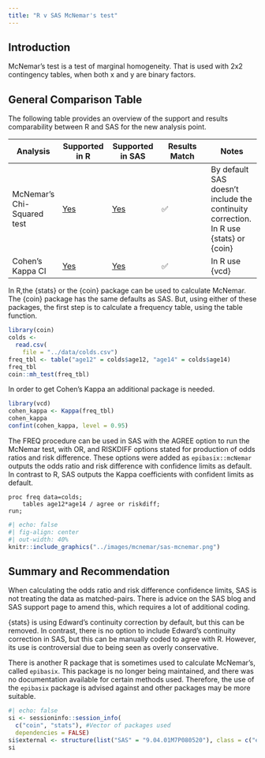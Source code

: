 ```yaml
---
title: "R v SAS McNemar's test"
---
```


## Introduction

McNemar's test is a test of marginal homogeneity. That is used with 2x2 contingency tables, when both x and y are binary factors.

## General Comparison Table

The following table provides an overview of the support and results comparability between R and SAS for the new analysis point.

| Analysis | Supported in R | Supported in SAS | Results Match | Notes |
|---------------|---------------|---------------|---------------|---------------|
| McNemar's Chi-Squared test | [Yes](../R/mcnemar.qmd) | [Yes](../SAS/mcnemar.qmd) | ✅ | By default SAS doesn't include the continuity correction. In R use {stats} or {coin} |
| Cohen's Kappa CI | [Yes](../R/mcnemar.qmd) | [Yes](../SAS/mcnemar.qmd) | ✅ | In R use {vcd} |

In R,the {stats} or the {coin} package can be used to calculate McNemar. The {coin} package has the same defaults as SAS. But, using either of these packages, the first step is to calculate a frequency table, using the table function.

```r
library(coin)
colds <- 
  read.csv(
    file = "../data/colds.csv")
freq_tbl <- table("age12" = colds$age12, "age14" = colds$age14)
freq_tbl
coin::mh_test(freq_tbl)

```

In order to get Cohen's Kappa an additional package is needed.

```r
library(vcd)
cohen_kappa <- Kappa(freq_tbl)
cohen_kappa
confint(cohen_kappa, level = 0.95)
```

The FREQ procedure can be used in SAS with the AGREE option to run the McNemar test, with OR, and RISKDIFF options stated for production of odds ratios and risk difference. These options were added as `epibasix::mcNemar` outputs the odds ratio and risk difference with confidence limits as default. In contrast to R, SAS outputs the Kappa coefficients with confident limits as default.

``` sas
proc freq data=colds;
    tables age12*age14 / agree or riskdiff;
run;
```

```r
#| echo: false
#| fig-align: center
#| out-width: 40%
knitr::include_graphics("../images/mcnemar/sas-mcnemar.png")
```

## Summary and Recommendation
When calculating the odds ratio and risk difference confidence limits, SAS is not treating the data as matched-pairs. There is advice on the SAS blog and SAS support page to amend this, which requires a lot of additional coding.

{stats} is using Edward's continuity correction by default, but this can be removed. In contrast, there is no option to include Edward's continuity correction in SAS, but this can be manually coded to agree with R. However, its use is controversial due to being seen as overly conservative.

There is another R package that is sometimes used to calculate McNemar's, called `epibasix`. This package is no longer being maintained, and there was no documentation available for certain methods used. Therefore, the use of the `epibasix` package is advised against and other packages may be more suitable.

::: {.callout-note collapse="true" title="Session Info"}
```r
#| echo: false
si <- sessioninfo::session_info(
  c("coin", "stats"), #Vector of packages used 
  dependencies = FALSE)
si$external <- structure(list("SAS" = "9.04.01M7P080520"), class = c("external_info", "list"))
si
```
:::

